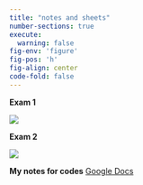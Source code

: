 ```yaml
---
title: "notes and sheets"
number-sections: true
execute: 
  warning: false
fig-env: 'figure'
fig-pos: 'h'
fig-align: center
code-fold: false
---
```


**Exam 1**

![](Q1.png)



**Exam 2**

![](Q2.png)





**My notes for codes**
[Google Docs](https://docs.google.com/document/d/1lOE6jP1DCsxfoaAIxf-gG1-Hxd9mkNDFnBxZJgYw650/edit?tab=t.0)


